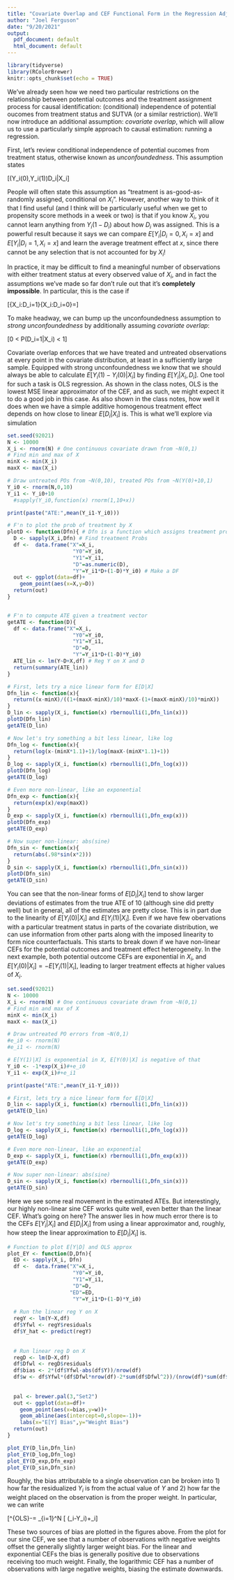 ```yaml
---
title: "Covariate Overlap and CEF Functional Form in the Regression Adjustment Design"
author: "Joel Ferguson"
date: "9/20/2021"
output:
  pdf_document: default
  html_document: default
---
```


```r
library(tidyverse)
library(RColorBrewer)
knitr::opts_chunk$set(echo = TRUE)
```

We've already seen how we need two particular restrictions on the relationship between potential outcomes and the treatment assignment process for causal identification: (conditional) independence of potential oucomes from treatment status and SUTVA (or a similar restriction). We'll now introduce an additional assumption: *covariate overlap*, which will allow us to use a particularly simple approach to causal estimation: running a regression.

First, let's review conditional independence of potential oucomes from treatment status, otherwise known as *unconfoundedness*. This assumption states

\[(Y_i(0),Y_i(1))\perp D_i|X_i\]

People will often state this assumption as "treatment is as-good-as-randomly assigned, conditional on $X_i$". However, another way to think of it that I find useful (and I think will be particularly useful when we get to propensity score methods in a week or two) is that if you know $X_i$, you cannot learn anything from $Y_i(1-D_i)$ about how $D_i$ was assigned. This is a powerful result because it says we can compare $E[Y_i|D_i=0,X_i=x]$ and $E[Y_i|D_i=1,X_i=x]$ and learn the average treatment effect at $x$, since there cannot be any selection that is not accounted for by $X_i$!

In practice, it may be difficult to find a meaningful number of observations with either treatment status at every observed value of $X_i$, and in fact the assumptions we've made so far don't rule out that it's **completely impossible**. In particular, this is the case if 

\[\{X_i:D_i=1\}\cap\{X_i:D_i=0\}=\emptyset\]

To make headway, we can bump up the unconfoundedness assumption to *strong unconfoundedness* by additionally assuming *covariate overlap*:

\[0 < P(D_i=1|X_i) < 1\]

Covariate overlap enforces that we have treated and untreated observations at every point in the covariate distribution, at least in a sufficiently large sample. Equipped with strong unconfoundedness we know that we should always be able to calculate $E[Y_i(1)-Y_i(0)|X_i]$ by finding $E[Y_i|X_i,D_i]$. One tool for such a task is OLS regression. As shown in the class notes, OLS is the lowest MSE linear approximator of the CEF, and as such, we might expect it to do a good job in this case. As also shown in the class notes, how well it does when we have a simple additive homogenous treatment effect depends on how close to linear $E[D_i|X_i]$ is. This is what we'll explore via simulation

```r
set.seed(92021)
N <- 10000
X_i <- rnorm(N) # One continuous covariate drawn from ~N(0,1)
# Find min and max of X
minX <- min(X_i)
maxX <- max(X_i)

# Draw untreated POs from ~N(0,10), treated POs from ~N(Y(0)+10,1)
Y_i0 <- rnorm(N,0,10)
Y_i1 <- Y_i0+10
  #sapply(Y_i0,function(x) rnorm(1,10+x))

print(paste("ATE:",mean(Y_i1-Y_i0)))

# F'n to plot the prob of treatment by X
plotD <- function(Dfn){ # Dfn is a function which assigns treatment prob to X
  D <- sapply(X_i,Dfn) # Find treatment Probs
  df <-  data.frame("X"=X_i,
                     "Y0"=Y_i0,
                     "Y1"=Y_i1,
                     "D"=as.numeric(D),
                     "Y"=Y_i1*D+(1-D)*Y_i0) # Make a DF
  out <- ggplot(data=df)+
    geom_point(aes(x=X,y=D))
  return(out)
}


# F'n to compute ATE given a treatment vector
getATE <- function(D){
  df <- data.frame("X"=X_i,
                     "Y0"=Y_i0,
                     "Y1"=Y_i1,
                     "D"=D,
                     "Y"=Y_i1*D+(1-D)*Y_i0)
  ATE_lin <- lm(Y~D+X,df) # Reg Y on X and D
  return(summary(ATE_lin))
}

# First, lets try a nice linear form for E[D|X]
Dfn_lin <- function(x){
  return((x-minX)/((1+(maxX-minX)/10)*maxX-(1+(maxX-minX)/10)*minX))
}
D_lin <- sapply(X_i, function(x) rbernoulli(1,Dfn_lin(x)))
plotD(Dfn_lin)
getATE(D_lin)

# Now let's try something a bit less linear, like log
Dfn_log <- function(x){
  return(log(x-(minX*1.1)+1)/log(maxX-(minX*1.1)+1))
}
D_log <- sapply(X_i, function(x) rbernoulli(1,Dfn_log(x)))
plotD(Dfn_log)
getATE(D_log)

# Even more non-linear, like an exponential
Dfn_exp <- function(x){
  return(exp(x)/exp(maxX))
}
D_exp <- sapply(X_i, function(x) rbernoulli(1,Dfn_exp(x)))
plotD(Dfn_exp)
getATE(D_exp)

# Now super non-linear: abs(sine)
Dfn_sin <- function(x){
  return(abs(.98*sin(x*2)))
}
D_sin <- sapply(X_i, function(x) rbernoulli(1,Dfn_sin(x)))
plotD(Dfn_sin)
getATE(D_sin)
```

You can see that the non-linear forms of $E[D_i|X_i]$ tend to show larger deviations of estimates from the true ATE of 10 (although sine did pretty well) but in general, all of the estimates are pretty close. This is in part due to the linearity of $E[Y_i(0)|X_i]$ and $E[Y_i(1)|X_i]$. Even if we have few obervations with a particular treatment status in parts of the covariate distribution, we can use information from other parts along with the imposed linearity to form nice counterfactuals. This starts to break down if we have non-linear CEFs for the potential outcomes and treatment effect heterogeneity. In the next example, both potential outcome CEFs are exponential in $X_i$, and $E[Y_i(0)|X_i]=-E[Y_i(1)|X_i]$, leading to larger treatment effects at higher values of $X_i$.

```r
set.seed(92021)
N <- 10000
X_i <- rnorm(N) # One continuous covariate drawn from ~N(0,1)
# Find min and max of X
minX <- min(X_i)
maxX <- max(X_i)

# Draw untreated PO errors from ~N(0,1)
#e_i0 <- rnorm(N)
#e_i1 <- rnorm(N)

# E[Y(1)|X] is exponential in X, E[Y(0)|X] is negative of that
Y_i0 <- -1*exp(X_i)#+e_i0
Y_i1 <- exp(X_i)#+e_i1

print(paste("ATE:",mean(Y_i1-Y_i0)))

# First, lets try a nice linear form for E[D|X]
D_lin <- sapply(X_i, function(x) rbernoulli(1,Dfn_lin(x)))
getATE(D_lin)

# Now let's try something a bit less linear, like log
D_log <- sapply(X_i, function(x) rbernoulli(1,Dfn_log(x)))
getATE(D_log)

# Even more non-linear, like an exponential
D_exp <- sapply(X_i, function(x) rbernoulli(1,Dfn_exp(x)))
getATE(D_exp)

# Now super non-linear: abs(sine)
D_sin <- sapply(X_i, function(x) rbernoulli(1,Dfn_sin(x)))
getATE(D_sin)
```
Here we see some real movement in the estimated ATEs. But interestingly, our highly non-linear sine CEF works quite well, even better than the linear CEF. What's going on here? The answer lies in how much error there is to the CEFs $E[Y_i|X_i]$ and $E[D_i|X_i]$ from using a linear approximator and, roughly, how steep the linear approximation to $E[D_i|X_i]$ is.

```r
# Function to plot E[Y|D] and OLS approx
plot_EY <- function(D,Dfn){
  ED <- sapply(X_i, Dfn)
  df <-  data.frame("X"=X_i,
                     "Y0"=Y_i0,
                     "Y1"=Y_i1,
                     "D"=D,
                    "ED"=ED,
                     "Y"=Y_i1*D+(1-D)*Y_i0)
  
  # Run the linear reg Y on X
  regY <- lm(Y~X,df)
  df$Yfwl <- regY$residuals
  df$Y_hat <- predict(regY)
  
  
  # Run linear reg D on X
  regD <- lm(D~X,df)
  df$Dfwl <- regD$residuals
  df$bias <- 2*(df$Yfwl-abs(df$Y))/nrow(df)
  df$w <- df$Yfwl*(df$Dfwl*nrow(df)-2*sum(df$Dfwl^2))/(nrow(df)*sum(df$Dfwl^2))
  
  
  pal <- brewer.pal(3,"Set2")
  out <- ggplot(data=df)+
    geom_point(aes(x=bias,y=w))+
    geom_abline(aes(intercept=0,slope=-1))+
    labs(x="E[Y] Bias",y="Weight Bias")
  return(out)
}

plot_EY(D_lin,Dfn_lin)
plot_EY(D_log,Dfn_log)
plot_EY(D_exp,Dfn_exp)
plot_EY(D_sin,Dfn_sin)
```

Roughly, the bias attributable to a single observation can be broken into 1) how far the residualized $Y_i$ is from the actual value of $Y$ and 2) how far the weight placed on the observation is from the proper weight. In particular, we can write

\[\tau^{OLS}-\tau = \sum_{i=1}^N [\frac{2}{N} (\tilde{Y}_i-Y_i)+\frac{N\tilde{D_i}-2\sum_{i=1}^N\tilde{D}_i^2}{N\sum_{i=1}^N\tilde{D}_i^2}\tilde{Y}_i\]

These two sources of bias are plotted in the figures above. From the plot for our sine CEF, we see that a number of observations with negative weights offset the generally slightly larger weight bias. For the linear and exponential CEFs the bias is generally positive due to observations receiving too much weight. Finally, the logarithmic CEF has a number of observations with large negative weights, biasing the estimate downwards.

